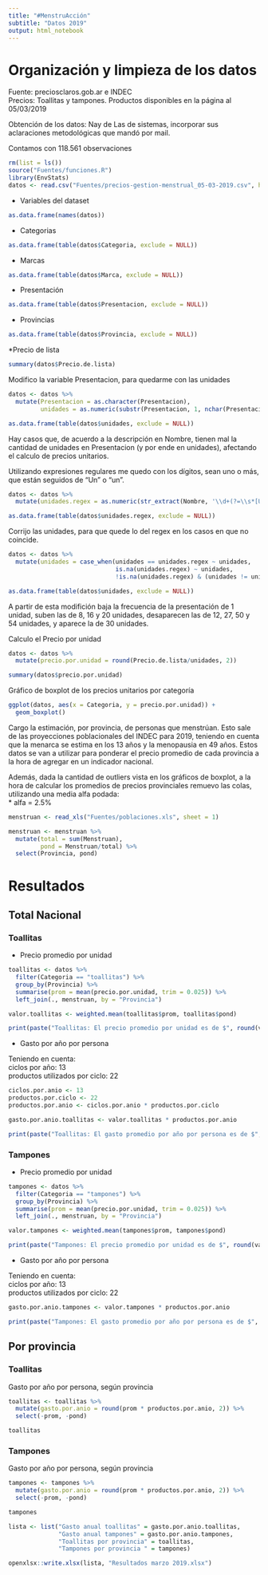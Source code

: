 ```yaml
---
title: "#MenstruAcción"
subtitle: "Datos 2019"
output: html_notebook
---
```


# Organización y limpieza de los datos

Fuente: preciosclaros.gob.ar e INDEC          
Precios: Toallitas y tampones. Productos disponibles en la página al 05/03/2019         
          
Obtención de los datos: Nay de Las de sistemas, incorporar sus aclaraciones metodológicas que mandó por mail.          
          
Contamos con 118.561 observaciones        

```r
rm(list = ls())
source("Fuentes/funciones.R")
library(EnvStats)
datos <- read.csv("Fuentes/precios-gestion-menstrual_05-03-2019.csv", header = TRUE, sep = ",", dec = ".", fill = TRUE, encoding = "UTF-8")
```

* Variables del dataset
```r
as.data.frame(names(datos))
```

* Categorias
```r
as.data.frame(table(datos$Categoria, exclude = NULL))
```

* Marcas
```r
as.data.frame(table(datos$Marca, exclude = NULL))
```

* Presentación
```r
as.data.frame(table(datos$Presentacion, exclude = NULL))
```

* Provincias
```r
as.data.frame(table(datos$Provincia, exclude = NULL))
```

*Precio de lista
```r
summary(datos$Precio.de.lista)
```

Modifico la variable Presentacion, para quedarme con las unidades
```r
datos <- datos %>% 
  mutate(Presentacion = as.character(Presentacion),
         unidades = as.numeric(substr(Presentacion, 1, nchar(Presentacion)-4)))

as.data.frame(table(datos$unidades, exclude = NULL))
```

Hay casos que, de acuerdo a la descripción en Nombre, tienen mal la cantidad de unidades en Presentacion (y por ende en unidades), afectando el calculo de precios unitarios.           
         
Utilizando expresiones regulares me quedo con los dígitos, sean uno o más, que están seguidos de "Un" o "un".

```r
datos <- datos %>% 
  mutate(unidades.regex = as.numeric(str_extract(Nombre, '\\d+(?=\\s*[Uu]n)')))

as.data.frame(table(datos$unidades.regex, exclude = NULL))
```

Corrijo las unidades, para que quede lo del regex en los casos en que no coincide.

```r
datos <- datos %>% 
  mutate(unidades = case_when(unidades == unidades.regex ~ unidades,
                              is.na(unidades.regex) ~ unidades,
                              !is.na(unidades.regex) & (unidades != unidades.regex) ~ unidades.regex))

as.data.frame(table(datos$unidades, exclude = NULL))
```

A partir de esta modifición baja la frecuencia de la presentación de 1 unidad, suben las de 8, 16 y 20 unidades, desaparecen las de 12, 27, 50 y 54 unidades, y aparece la de 30 unidades.          
           
Calculo el Precio por unidad

```r
datos <- datos %>% 
  mutate(precio.por.unidad = round(Precio.de.lista/unidades, 2))

summary(datos$precio.por.unidad)
```

Gráfico de boxplot de los precios unitarios por categoría

```r
ggplot(datos, aes(x = Categoria, y = precio.por.unidad)) +
  geom_boxplot()
```

Cargo la estimación, por provincia, de personas que menstrúan. Esto sale de las proyecciones poblacionales del INDEC para 2019, teniendo en cuenta que la menarca se estima en los 13 años y la menopausia en 49 años. Estos datos se van a utilizar para ponderar el precio promedio de cada provincia a la hora de agregar en un indicador nacional.      
                 
Además, dada la cantidad de outliers vista en los gráficos de boxplot, a la hora de calcular los promedios de precios provinciales remuevo las colas, utilizando una media alfa podada:      
* alfa = 2.5%

```r
menstruan <- read_xls("Fuentes/poblaciones.xls", sheet = 1)
```

```r
menstruan <- menstruan %>% 
  mutate(total = sum(Menstruan),
         pond = Menstruan/total) %>% 
  select(Provincia, pond)
```

# Resultados

## Total Nacional

### Toallitas

* Precio promedio por unidad
```r
toallitas <- datos %>% 
  filter(Categoria == "toallitas") %>%
  group_by(Provincia) %>% 
  summarise(prom = mean(precio.por.unidad, trim = 0.025)) %>% 
  left_join(., menstruan, by = "Provincia")

valor.toallitas <- weighted.mean(toallitas$prom, toallitas$pond)

print(paste("Toallitas: El precio promedio por unidad es de $", round(valor.toallitas, 2)))
```

* Gasto por año por persona

Teniendo en cuenta:     
ciclos por año: 13      
productos utilizados por ciclo: 22

```r
ciclos.por.anio <- 13
productos.por.ciclo <- 22
productos.por.anio <- ciclos.por.anio * productos.por.ciclo

gasto.por.anio.toallitas <- valor.toallitas * productos.por.anio

print(paste("Toallitas: El gasto promedio por año por persona es de $", round(gasto.por.anio.toallitas, 2)))
```

### Tampones

* Precio promedio por unidad
```r
tampones <- datos %>% 
  filter(Categoria == "tampones") %>%
  group_by(Provincia) %>% 
  summarise(prom = mean(precio.por.unidad, trim = 0.025)) %>% 
  left_join(., menstruan, by = "Provincia")

valor.tampones <- weighted.mean(tampones$prom, tampones$pond)

print(paste("Tampones: El precio promedio por unidad es de $", round(valor.tampones, 2)))
```

* Gasto por año por persona

Teniendo en cuenta:     
ciclos por año: 13      
productos utilizados por ciclo: 22

```r
gasto.por.anio.tampones <- valor.tampones * productos.por.anio

print(paste("Tampones: El gasto promedio por año por persona es de $", round(gasto.por.anio.tampones, 2)))
```

## Por provincia

### Toallitas

Gasto por año por persona, según provincia

```r
toallitas <- toallitas %>% 
  mutate(gasto.por.anio = round(prom * productos.por.anio, 2)) %>% 
  select(-prom, -pond)

toallitas
```

### Tampones

Gasto por año por persona, según provincia

```r
tampones <- tampones %>% 
  mutate(gasto.por.anio = round(prom * productos.por.anio, 2)) %>% 
  select(-prom, -pond)

tampones
```

```r
lista <- list("Gasto anual toallitas" = gasto.por.anio.toallitas,
              "Gasto anual tampones" = gasto.por.anio.tampones,
              "Toallitas por provincia" = toallitas, 
              "Tampones por provincia " = tampones)

openxlsx::write.xlsx(lista, "Resultados marzo 2019.xlsx")
```


















